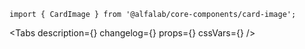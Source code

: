 


<Meta
    title='Компоненты/CardImage'
    component={CardImage}
/>


<!-- Canvas -->

<Story name='CardImage'>
    <CardImage
        cardId={text('cardId', 'EG')}
        layers={text('layers', 'BACKGROUND,CARD_NUMBER,CARD_HOLDER,PAY_PASS,CHIP,LOGO,PAYMENT_SYSTEM,RESERVED_1,RESERVED_2,VALID_DATE')}
        width={number('width', 280)}
        rounded={boolean('rounded', false)}
        baseUrl={text('baseUrl', 'https://online.alfabank.ru/cards-images/cards/')}
    />
</Story>


<!-- Docs -->

<ComponentHeader
    name='CardImage'
    version={version}
    package='@alfalab/core-components/card-image'
    stage={1}
/>

```tsx
import { CardImage } from '@alfalab/core-components/card-image';
```

<Tabs
    description={<Description />}
    changelog={<Changelog />}
    props={<Props of={CardImage} />}
    cssVars={<CssVars css={styles} />}
/>
